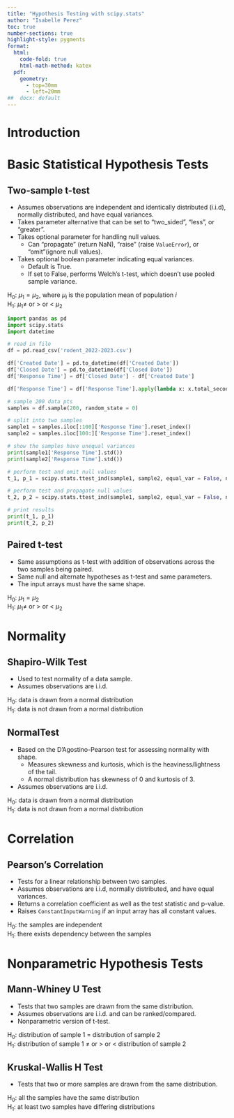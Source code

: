 ```yaml
---
title: "Hypothesis Testing with scipy.stats"
author: "Isabelle Perez"
toc: true
number-sections: true
highlight-style: pygments
format: 
  html: 
    code-fold: true
    html-math-method: katex
  pdf: 
    geometry: 
      - top=30mm
      - left=20mm
##  docx: default
--- 
```

# Introduction 

# Basic Statistical Hypothesis Tests 
## Two-sample t-test 
* Assumes observations are independent and identically distributed (i.i.d), 
normally distributed, and have equal variances. 
* Takes parameter alternative that can be set to "two_sided", "less", or "greater". 
* Takes optional parameter for handling null values. 
  + Can "propagate" (return NaN), "raise" (raise `ValueError`), or "omit"(ignore null values). 
* Takes optional boolean parameter indicating equal variances. 
  + Default is True.  
  + If set to False, performs Welch's t-test, which doesn't use pooled sample variance. 

| H~0~: $\mu_1 = \mu_2$, where $\mu_i$ is the population mean of population $i$  
| H~1~: $\mu_1 \neq$ or $>$ or $<$ $\mu_2$ 

```python
import pandas as pd  
import scipy.stats 
import datetime 

# read in file 
df = pd.read_csv('rodent_2022-2023.csv')  

df['Created Date'] = pd.to_datetime(df['Created Date'])
df['Closed Date'] = pd.to_datetime(df['Closed Date'])
df['Response Time'] = df['Closed Date'] - df['Created Date']

df['Response Time'] = df['Response Time'].apply(lambda x: x.total_seconds()) 

# sample 200 data pts 
samples = df.sample(200, random_state = 0)

# split into two samples 
sample1 = samples.iloc[:100]['Response Time'].reset_index()
sample2 = samples.iloc[100:]['Response Time'].reset_index() 

# show the samples have unequal variances
print(sample1['Response Time'].std())
print(sample2['Response Time'].std())

# perform test and omit null values
t_1, p_1 = scipy.stats.ttest_ind(sample1, sample2, equal_var = False, nan_policy = 'omit')

# perform test and propagate null values
t_2, p_2 = scipy.stats.ttest_ind(sample1, sample2, equal_var = False, nan_policy = 'propagate')

# print results 
print(t_1, p_1)
print(t_2, p_2)
```  

## Paired t-test 
* Same assumptions as t-test with addition of observations across the two samples being 
paired. 
* Same null and alternate hypotheses as t-test and same parameters.  
* The input arrays must have the same shape. 

| H~0~: $\mu_1 = \mu_2$
| H~1~: $\mu_1 \neq$ or $>$ or $<$ $\mu_2$   

# Normality 
## Shapiro-Wilk Test 
* Used to test normality of a data sample.
* Assumes observations are i.i.d. 

| H~0~: data is drawn from a normal distribution  
| H~1~: data is not drawn from a normal distribution      

## NormalTest 
* Based on the D'Agostino-Pearson test for assessing normality with shape. 
  + Measures skewness and kurtosis, which is the heaviness/lightness of the tail. 
  + A normal distribution has skewness of $0$ and kurtosis of $3$.  
* Assumes observations are i.i.d. 

| H~0~: data is drawn from a normal distribution  
| H~1~: data is not drawn from a normal distribution   

# Correlation   
## Pearson's Correlation 
* Tests for a linear relationship between two samples.
* Assumes observations are i.i.d, normally distributed, and have equal variances.  
* Returns a correlation coefficient as well as the test statistic and p-value. 
* Raises `ConstantInputWarning` if an input array has all constant values.   

| H~0~: the samples are independent 
| H~1~: there exists dependency between the samples 

# Nonparametric Hypothesis Tests   
## Mann-Whiney U Test 
* Tests that two samples are drawn from the same distribution. 
* Assumes observations are i.i.d. and can be ranked/compared. 
* Nonparametric version of t-test.  

| H~0~: distribution of sample 1 $=$ distribution of sample 2
| H~1~: distribution of sample 1 $\neq$ or $>$ or $<$ distribution of sample 2  

## Kruskal-Wallis H Test 
* Tests that two or more samples are drawn from the same distribution. 

| H~0~: all the samples have the same distribution 
| H~1~: at least two samples have differing distributions  
